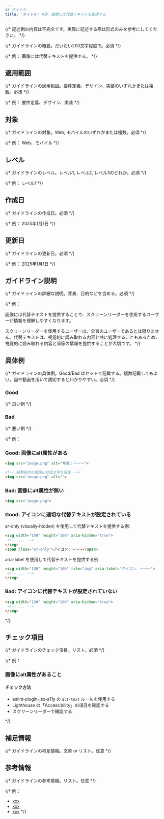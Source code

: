 ```yaml
---
## タイトル
title: 'タイトル' #例：画像には代替テキストを提供する
---
```


{/* 記述例の内容は不完全です。実際に記述する際は形式のみを参考にしてください。 */}

{/* ガイドラインの概要。だいたい200文字程度で。必須 */}

{/* 例：
画像には代替テキストを提供する。
*/}

## 適用範囲
{/* ガイドラインの適用範囲。要件定義、デザイン、実装のいずれかまたは複数。必須 */}

{/* 例：
要件定義、デザイン、実装
*/}

## 対象
{/* ガイドラインの対象。Web, モバイルのいずれかまたは複数。必須 */}

{/* 例：
Web、モバイル
*/}

## レベル
{/* ガイドラインのレベル。レベル1, レベル2, レベル3のどれか。必須 */}

{/* 例：
レベル1
*/}

## 作成日
{/* ガイドラインの作成日。必須 */}

{/* 例：
<time datetime="2025-01-01">2025年1月1日</time>
*/}


## 更新日
{/* ガイドラインの更新日。必須 */}

{/* 例：
<time datetime="2025-01-01">2025年1月1日</time>
*/}


## ガイドライン説明
{/* ガイドラインの詳細な説明。背景、目的などを含める。必須 */}

{/* 例：

画像には代替テキストを提供することで、スクリーンリーダーを使用するユーザーが情報を理解しやすくなります。

スクリーンリーダーを使用するユーザーは、全盲のユーザーであるとは限りません。代替テキストは、視覚的に読み取れる内容と共に処理することもあるため、視覚的に読み取れる内容と同等の情報を提供することが大切です。
*/}

## 具体例
{/* ガイドラインの具体例。Good/Bad はセットで記載する。複数記載してもよい。図や動画を用いて説明するとわかりやすい。必須 */}


### Good
{/* 良い例 */}


### Bad
{/* 悪い例 */}


{/* 例：

### Good: 画像にalt属性がある

```html
<img src="image.png" alt="写真：〜〜〜">

<!-- 装飾目的の画像には空文字を設定 -->
<img src="image.png" alt="">
```

### Bad: 画像にalt属性が無い

```html
<img src="image.png">
```

### Good: アイコンに適切な代替テキストが設定されている

sr-only (visually-hidden) を使用して代替テキストを提供する例:

```html
<svg width="100" height="100" aria-hidden="true">
 <!-- ... -->
</svg>
<span class="sr-only">アイコン：〜〜〜</span>
```

aria-label を使用して代替テキストを提供する例:

```html
<svg width="100" height="100" role="img" aria-label="アイコン：〜〜〜">
 <!-- ... -->
</svg>
```

### Bad: アイコンに代替テキストが設定されていない

```html
<svg width="100" height="100" aria-hidden="true">
 <!-- ... -->
</svg>
```



*/}


## チェック項目
{/* ガイドラインのチェック項目。リスト。必須 */}

{/* 例：
### 画像にalt属性があること

#### チェック方法

- eslint-plugin-jsx-a11y の `alt-text` ルールを使用する
- Lighthouse の「Accessibility」の項目を確認する
- スクリーンリーダーで確認する

*/}


## 補足情報
{/* ガイドラインの補足情報。文章 or リスト。任意 */}



## 参考情報
{/* ガイドラインの参考情報。リスト。任意 */}

{/* 例：
- [xxx](https://example.com)
- [xxx](https://example.com)
- [xxx](https://example.com)
*/}


